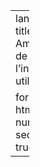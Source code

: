 ---
lang: fr-FR
title: Amélioration de l'interface utilisateur

format:
  html:
    number-sections: true
---